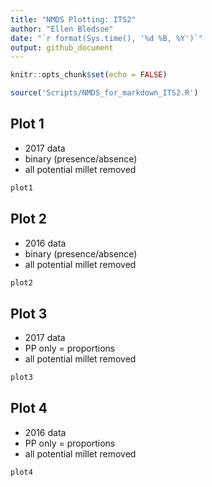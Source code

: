 ```yaml
---
title: "NMDS Plotting: ITS2"
author: "Ellen Bledsoe"
date: "`r format(Sys.time(), '%d %B, %Y')`"
output: github_document
---
```


```r
knitr::opts_chunk$set(echo = FALSE)
```

```r
source('Scripts/NMDS_for_markdown_ITS2.R')
```

## Plot 1
* 2017 data
* binary (presence/absence)
* all potential millet removed

```r
plot1
```

## Plot 2
* 2016 data
* binary (presence/absence)
* all potential millet removed

```r
plot2
```

## Plot 3
* 2017 data
* PP only = proportions
* all potential millet removed

```r
plot3
```

## Plot 4
* 2016 data
* PP only = proportions
* all potential millet removed
```r
plot4
```